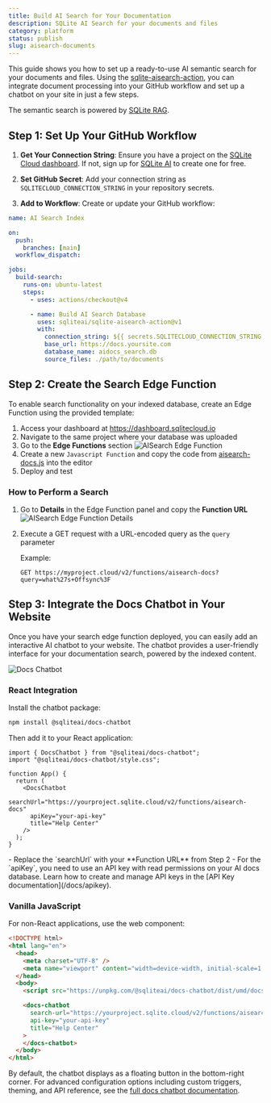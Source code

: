 ```yaml
---
title: Build AI Search for Your Documentation
description: SQLite AI Search for your documents and files
category: platform
status: publish
slug: aisearch-documents
---
```



This guide shows you how to set up a ready-to-use AI semantic search for your documents and files.
Using the [sqlite-aisearch-action](https://github.com/sqliteai/sqlite-aisearch-action), you can integrate document processing into your GitHub workflow and set up a chatbot on your site in just a few steps.

The semantic search is powered by [SQLite RAG](https://github.com/sqliteai/sqlite-rag).

## Step 1: Set Up Your GitHub Workflow

1. **Get Your Connection String**: Ensure you have a project on the [SQLite Cloud dashboard](https://dashboard.sqlitecloud.io). If not, sign up for [SQLite AI](https://sqlite.ai) to create one for free.

2. **Set GitHub Secret**: Add your connection string as `SQLITECLOUD_CONNECTION_STRING` in your repository secrets.

3. **Add to Workflow**: Create or update your GitHub workflow:

```yaml
name: AI Search Index

on:
  push:
    branches: [main]
  workflow_dispatch:

jobs:
  build-search:
    runs-on: ubuntu-latest
    steps:
      - uses: actions/checkout@v4

      - name: Build AI Search Database
        uses: sqliteai/sqlite-aisearch-action@v1
        with:
          connection_string: ${{ secrets.SQLITECLOUD_CONNECTION_STRING }}
          base_url: https://docs.yoursite.com
          database_name: aidocs_search.db
          source_files: ./path/to/documents
```

## Step 2: Create the Search Edge Function

To enable search functionality on your indexed database, create an Edge Function using the provided template:

1. Access your dashboard at https://dashboard.sqlitecloud.io
2. Navigate to the same project where your database was uploaded
3. Go to the **Edge Functions** section
   ![AISearch Edge Function](@docs-website-assets/aisearch-docs/edgefn_aisearch.png)
4. Create a new `Javascript Function` and copy the code from [aisearch-docs.js](https://github.com/sqliteai/sqlite-aisearch-action/blob/main/search_edge_function_template/aisearch-docs.js) into the editor
5. Deploy and test

### How to Perform a Search

1. Go to **Details** in the Edge Function panel and copy the **Function URL**
   ![AISearch Edge Function Details](@docs-website-assets/aisearch-docs/edgefn_aisearch_details.png)
2. Execute a GET request with a URL-encoded query as the `query` parameter

   Example:

   ```
   GET https://myproject.cloud/v2/functions/aisearch-docs?query=what%27s+Offsync%3F
   ```

## Step 3: Integrate the Docs Chatbot in Your Website

Once you have your search edge function deployed, you can easily add an interactive AI chatbot to your website. The chatbot provides a user-friendly interface for your documentation search, powered by the indexed content.

![Docs Chatbot](@docs-website-assets/aisearch-docs/docs_chatbot.png)

### React Integration

Install the chatbot package:

```bash
npm install @sqliteai/docs-chatbot
```

Then add it to your React application:

```tsx
import { DocsChatbot } from "@sqliteai/docs-chatbot";
import "@sqliteai/docs-chatbot/style.css";

function App() {
  return (
    <DocsChatbot
      searchUrl="https://yourproject.sqlite.cloud/v2/functions/aisearch-docs"
      apiKey="your-api-key"
      title="Help Center"
    />
  );
}
```

<Callout type="note">
  - Replace the `searchUrl` with your **Function URL** from Step 2 
  - For the `apiKey`, you need to use an API key with read
  permissions on your AI docs database. Learn how to create and manage API keys
  in the [API Key documentation](/docs/apikey).
</Callout>

### Vanilla JavaScript

For non-React applications, use the web component:

```html
<!DOCTYPE html>
<html lang="en">
  <head>
    <meta charset="UTF-8" />
    <meta name="viewport" content="width=device-width, initial-scale=1.0" />
  </head>
  <body>
    <script src="https://unpkg.com/@sqliteai/docs-chatbot/dist/umd/docs-chatbot.min.js"></script>

    <docs-chatbot
      search-url="https://yourproject.sqlite.cloud/v2/functions/aisearch-docs"
      api-key="your-api-key"
      title="Help Center"
    >
    </docs-chatbot>
  </body>
</html>
```

By default, the chatbot displays as a floating button in the bottom-right corner.
For advanced configuration options including custom triggers, theming, and API reference, see the [full docs chatbot documentation](https://github.com/sqliteai/docs-chatbot).
